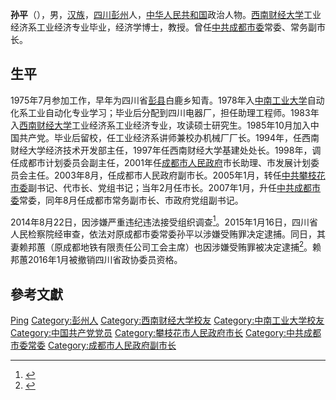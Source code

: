 {{about||苏联记者|孙平}}
'''孙平'''（{{bd|1957年|8月|}}），男，[[汉族|汉族]]，[[四川|四川]][[彭州|彭州]]人，[[中华人民共和国|中华人民共和国]]政治人物。[[西南财经大学|西南财经大学]]工业经济系工业经济专业毕业，经济学博士，教授。曾任[[中共成都市委|中共成都市委]]常委、常务副市长。

== 生平 ==
1975年7月参加工作，早年为四川省[[彭县|彭县]]白鹿乡知青。1978年入[[中南工业大学|中南工业大学]]自动化系工业自动化专业学习；毕业后分配到四川电器厂，担任助理工程师。1983年入[[西南财经大学|西南财经大学]]工业经济系工业经济专业，攻读硕士研究生。1985年10月加入中国共产党。毕业后留校，任工业经济系讲师兼校办机械厂厂长。1994年，任西南财经大学经济技术开发部主任，1997年任西南财经大学基建处处长。1998年，调任成都市计划委员会副主任，2001年任[[成都市人民政府|成都市人民政府]]市长助理、市发展计划委员会主任。2003年8月，任成都市人民政府副市长。2005年1月，转任[[中共攀枝花市委|中共攀枝花市委]]副书记、代市长、党组书记；当年2月任市长。2007年1月，升任[[中共成都市委|中共成都市委]]常委，同年8月任成都市常务副市长、市政府党组副书记。

2014年8月22日，因涉嫌严重违纪违法接受组织调查<ref>{{cite web|title=成都市委常委孙平接受调查 一周前曾公开露面|url=http://news.163.com/14/0822/16/A490C58H00014JB6.html|accessdate=2014-08-22|publisher=网易|archive-url=https://web.archive.org/web/20140825081217/http://news.163.com/14/0822/16/A490C58H00014JB6.html|archive-date=2014-08-25|dead-url=yes}}</ref>。2015年1月16日，四川省人民检察院经审查，依法对原成都市委常委孙平以涉嫌受贿罪决定逮捕。同日，其妻赖邦蕙（原成都地铁有限责任公司工会主席）也因涉嫌受贿罪被决定逮捕<ref>{{cite web|title=原成都市委常委孙平与妻子涉嫌受贿双双被逮捕|url=http://news.163.com/15/0116/18/AG3PABGL00014AEE.html|accessdate=2015-01-16|publisher=网易|archive-url=https://web.archive.org/web/20160129222540/http://news.163.com/15/0116/18/AG3PABGL00014AEE.html|archive-date=2016-01-29|dead-url=yes}}</ref>。赖邦蕙2016年1月被撤销四川省政协委员资格。

== 參考文獻 ==
{{reflist}}

{{中共十八大到十九大期间的反腐败工作}}

{{Authority control}}
{{DEFAULTSORT:Sun ping}}
[[Category:孙姓|Ping]]
[[Category:彭州人|Category:彭州人]]
[[Category:西南财经大学校友|Category:西南财经大学校友]]
[[Category:中南工业大学校友|Category:中南工业大学校友]]
[[Category:中国共产党党员|Category:中国共产党党员]]
[[Category:攀枝花市人民政府市长|Category:攀枝花市人民政府市长]]
[[Category:中共成都市委常委|Category:中共成都市委常委]]
[[Category:成都市人民政府副市长|Category:成都市人民政府副市长]]